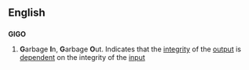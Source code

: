 ==English==
==={{initialism}}===
{{wikipedia}}
'''GIGO'''
#{{computing}}  '''G'''arbage '''I'''n, '''G'''arbage '''O'''ut. Indicates that the [[integrity]] of the [[output]] is [[dependent]] on the integrity of the [[input]]